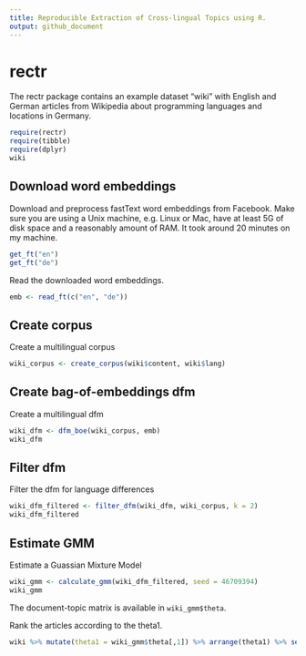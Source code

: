 ```yaml
---
title: Reproducible Extraction of Cross-lingual Topics using R.
output: github_document
---
```


# rectr


The rectr package contains an example dataset "wiki" with English and German articles from Wikipedia about programming languages and locations in Germany.

```r
require(rectr)
require(tibble)
require(dplyr)
wiki
```

## Download word embeddings

Download and preprocess fastText word embeddings from Facebook. Make sure you are using a Unix machine, e.g. Linux or Mac, have at least 5G of disk space and a reasonably amount of RAM. It took around 20 minutes on my machine.

```r
get_ft("en")
get_ft("de")
```

Read the downloaded word embeddings.

```r
emb <- read_ft(c("en", "de"))
```

## Create corpus

Create a multilingual corpus

```r
wiki_corpus <- create_corpus(wiki$content, wiki$lang)
```

## Create bag-of-embeddings dfm

Create a multilingual dfm

```r
wiki_dfm <- dfm_boe(wiki_corpus, emb)
wiki_dfm
```

## Filter dfm

Filter the dfm for language differences

```r
wiki_dfm_filtered <- filter_dfm(wiki_dfm, wiki_corpus, k = 2)
wiki_dfm_filtered
```

## Estimate GMM

Estimate a Guassian Mixture Model

```r
wiki_gmm <- calculate_gmm(wiki_dfm_filtered, seed = 46709394)
wiki_gmm
```

The document-topic matrix is available in `wiki_gmm$theta`.

Rank the articles according to the theta1.

```r
wiki %>% mutate(theta1 = wiki_gmm$theta[,1]) %>% arrange(theta1) %>% select(title, lang, theta1) %>% print(n = 400)
```
